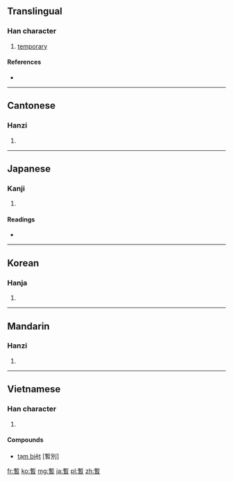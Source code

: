 {{also|暂}}
==Translingual==

===Han character===
{{Han char|rn=72|rad=日|as=11|sn=15|four=5260<sub>2</sub>|canj=十中日 (JLA)}}

# [[temporary]]

====References====
* {{Han ref|kx=0499.150|dkj=14120|dj=0868.200|hdz=21533.030|uh=66AB|ud=26283|bh=BCC8|bd=48328}}

----

==Cantonese==

===Hanzi===
{{yue-hanzi|jyut=|y=jaam6|sim=暂}}

# {{defn|Cantonese|sort=日11}}

----

==Japanese==

===Kanji===
{{ja-kanji|grade=c|rs=日11}}

# {{defn|Japanese|sort=日11}}

====Readings====
* {{ja-readings|on=[[ざん]] (zan)|kun=[[しばらく]] (shibaraku)}}

----

==Korean==

===Hanja===
{{ko-hanja|hangeul=잠|eumhun=|rv=jam|mr=cham|y=cam}}

# {{defn|Korean|sort=日11}}

----

==Mandarin==

===Hanzi===
{{cmn-hanzi|sim=暂|pin=[[zàn]] ([[zan4]])|wg=tsan<sup>4</sup>}}

# {{defn|Mandarin|sort=日11}}

----

==Vietnamese==

===Han character===
{{vi-hantu|tạm|rs=日11}}

# {{defn|Vietnamese|sort=日11}}

====Compounds====
* [[tạm biệt]] [暫別]

[[fr:暫]]
[[ko:暫]]
[[mg:暫]]
[[ja:暫]]
[[pl:暫]]
[[zh:暫]]
